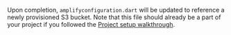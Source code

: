Upon completion, `amplifyconfiguration.dart` will be updated to reference a newly provisioned S3 bucket.  Note that this file should already be a part of your project if you followed the [Project setup walkthrough](/gen1/[platform]/prev/start/project-setup/create-application/).
